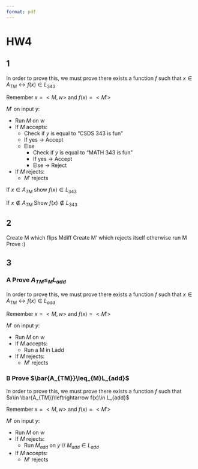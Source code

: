 ```yaml
---
format: pdf
---
```

# HW4
## 1
In order to prove this, we must prove there exists a function $f$ such that $x\in A_{TM}\leftrightarrow f(x)\in L_{343}$

Remember $x=<M,w>$ and $f(x)=<M'>$

$M'$ on input $y$:

- Run $M$ on $w$
- If $M$ accepts:
    - Check if $y$ is equal to "CSDS 343 is fun"
    - If yes -> Accept
    - Else
        - Check if $y$ is equal to "MATH 343 is fun"
        - If yes -> Accept
        - Else -> Reject
- If $M$ rejects:
    - $M'$ rejects

If $x\in A_{TM}$ show $f(x)\in L_{343}$

If $x\notin A_{TM}$ Show $f(x)\notin L_{343}$

## 2
Create M which flips Mdiff
Create M' which rejects itself otherwise run M
Prove :)


## 3
### A Prove $A_{TM}\leq_{M}L_{add}$
In order to prove this, we must prove there exists a function $f$ such that $x\in A_{TM}\leftrightarrow f(x)\in L_{add}$

Remember $x=<M,w>$ and $f(x)=<M'>$

$M'$ on input $y$:

- Run $M$ on $w$
- If $M$ accepts:
    - Run a M in Ladd
- If $M$ rejects:
    - $M'$ rejects

### B Prove $\bar{A_{TM}}\leq_{M}L_{add}$
In order to prove this, we must prove there exists a function $f$ such that $x\in \bar{A_{TM}}\leftrightarrow f(x)\in L_{add}$

Remember $x=<M,w>$ and $f(x)=<M'>$

$M'$ on input $y$:

- Run $M$ on $w$
- If $M$ rejects:
    - Run $M_{add}$ on $y$   // $M_{add}\in L_{add}$
- If $M$ accepts:
    - $M'$ rejects

